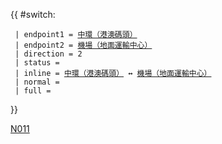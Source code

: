 {{ #switch: {{{format|}}}
  | endpoint1 = [[中環（港澳碼頭）巴士總站|中環（港澳碼頭）]]
  | endpoint2 = [[機場（地面運輸中心）巴士總站|機場（地面運輸中心）]]
  | direction = 2
  | status = {{HK Bus Status|N}}
  | inline = [[中環（港澳碼頭）巴士總站|中環（港澳碼頭）]] ↔ [[機場（地面運輸中心）巴士總站|機場（地面運輸中心）]]
  | normal =
  | full =
}}<noinclude>[[Category:城巴路線模板|N011]]</noinclude>